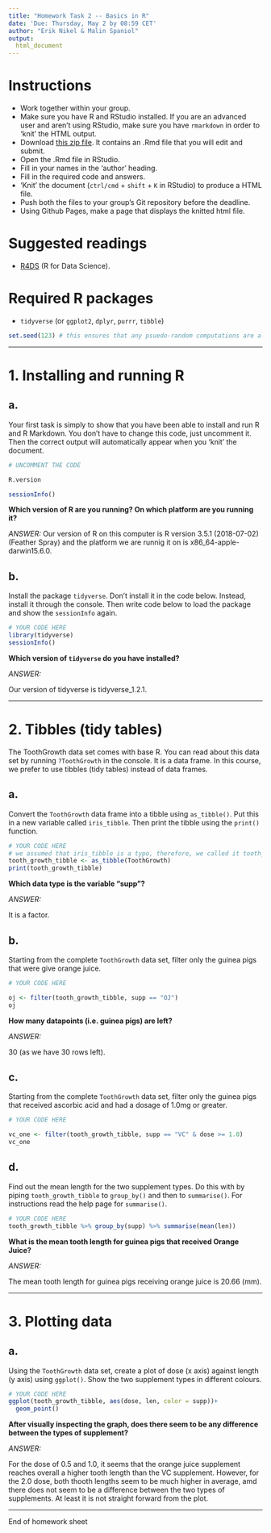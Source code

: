 ```yaml
---
title: "Homework Task 2 -- Basics in R"
date: 'Due: Thursday, May 2 by 08:59 CET'
author: "Erik Nikel & Malin Spaniol"
output:
  html_document
---
```


# Instructions
* Work together within your group.
* Make sure you have R and RStudio installed. If you are an advanced user and aren't using RStudio, make sure you have `rmarkdown` in order to 'knit' the HTML output.
* Download [this zip file](https://michael-franke.github.io/XPLab_2019/homework/XPLab_2019_HW2.zip). It contains an .Rmd file that you will edit and submit.
* Open the .Rmd file in RStudio.
* Fill in your names in the 'author' heading.
* Fill in the required code and answers.
* 'Knit' the document (`ctrl/cmd` + `shift` + `K` in RStudio) to produce a HTML file.
* Push both the files to your group's Git repository before the deadline.
* Using Github Pages, make a page that displays the knitted html file.

# Suggested readings
* [R4DS](http://r4ds.had.co.nz/) (R for Data Science).

# Required R packages
* `tidyverse` (or `ggplot2`, `dplyr`, `purrr`, `tibble`)

```r
set.seed(123) # this ensures that any psuedo-random computations are always the same
```

___

# 1. Installing and running R

a.
---

Your first task is simply to show that you have been able to install
and run R and R Markdown.  You don't have to change this code, just
uncomment it. Then the correct output will automatically appear when
you 'knit' the document.


```r

# UNCOMMENT THE CODE

R.version

sessionInfo()
```


**Which version of R are you running? On which platform are you running it?**
 
*ANSWER:*
Our version of R on this computer is R version 3.5.1 (2018-07-02) (Feather Spray) and the platform we are runnig it on is x86_64-apple-darwin15.6.0.  


b.
---

Install the package `tidyverse`. Don't install it in the code
below. Instead, install it through the console. Then write code below
to load the package and show the `sessionInfo` again.


```r

# YOUR CODE HERE
library(tidyverse)
sessionInfo()
```


**Which version of `tidyverse` do you have installed?**

*ANSWER:*

Our version of tidyverse is tidyverse_1.2.1.

___

# 2. Tibbles (tidy tables)


The ToothGrowth data set comes with base R. You can read about this data set
by running `?ToothGrowth` in the console. It is a data frame. In this
course, we prefer to use tibbles (tidy tables) instead of data frames.

a.
---

Convert the `ToothGrowth` data frame into a tibble using `as_tibble()`. Put
this in a new variable called `iris_tibble`. Then print the tibble
using the `print()` function.

```r

# YOUR CODE HERE
# we assumed that iris_tibble is a typo, therefore, we called it tooth_growth_tibble instead
tooth_growth_tibble <- as_tibble(ToothGrowth)
print(tooth_growth_tibble)

```



**Which data type is the variable "supp"?**

*ANSWER:*

It is a factor.

b.
---

Starting from the complete `ToothGrowth` data set, filter only the guinea pigs
that were give orange juice.

```r

# YOUR CODE HERE

oj <- filter(tooth_growth_tibble, supp == "OJ")
oj

```

**How many datapoints (i.e. guinea pigs) are left?**

*ANSWER:*

30 (as we have 30 rows left).



c.
---

Starting from the complete `ToothGrowth` data set, filter only the guinea pigs
that received ascorbic acid and had a dosage of 1.0mg or greater.

```r

# YOUR CODE HERE

vc_one <- filter(tooth_growth_tibble, supp == "VC" & dose >= 1.0)
vc_one

```



d.
---

Find out the mean length for the two supplement types. Do this with by
piping `tooth_growth_tibble` to `group_by()` and then to `summarise()`.  For
instructions read the help page for `summarise()`.

```r

# YOUR CODE HERE
tooth_growth_tibble %>% group_by(supp) %>% summarise(mean(len))

```


**What is the mean tooth length for guinea pigs that received Orange Juice?**

*ANSWER:*

The mean tooth length for guinea pigs receiving orange juice is 20.66 (mm). 


___

# 3. Plotting data


a.
---

Using the `ToothGrowth` data set, create a plot of dose (x
axis) against length (y axis) using `ggplot()`. Show the two
supplement types in different colours.

```r

# YOUR CODE HERE
ggplot(tooth_growth_tibble, aes(dose, len, color = supp))+ 
  geom_point()

```


**After visually inspecting the graph, does there seem to be any difference between the types of supplement?**

*ANSWER:*

For the dose of 0.5 and 1.0, it seems that the orange juice supplement reaches overall a higher tooth length than the VC supplement. However, for the 2.0 dose, both thooth lengths seem to be much higher in average, amd there does not seem to be a difference between the two types of supplements. At least it is not straight forward from the plot. 

___

End of homework sheet
